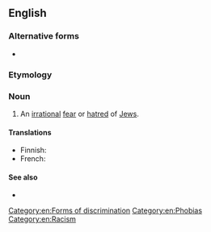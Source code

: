 {{also|judeophobia}}
==English==
{{wikipedia}}

===Alternative forms===
* {{alter|en|judeophobia}}

===Etymology===
{{confix|en|Judeo|phobia}}

===Noun===
{{en-noun|-}}

# An [[irrational]] [[fear]] or [[hatred]] of [[Jew]]s.
#: {{syn|en|Judophobism}}

====Translations====
{{trans-top|fear or hatred of Jews}}
* Finnish: {{t|fi|juutalaisviha}}
* French: {{t+|fr|judéophobie|f}}
{{trans-mid}}
{{trans-bottom}}

====See also====
* {{l|en|anti-Semitism}}

[[Category:en:Forms of discrimination]]
[[Category:en:Phobias]]
[[Category:en:Racism]]
